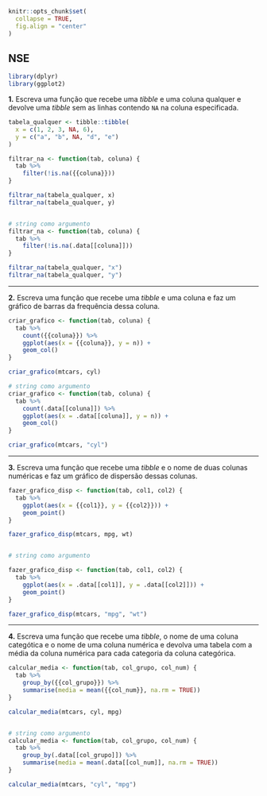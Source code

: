 ```r
knitr::opts_chunk$set(
  collapse = TRUE,
  fig.align = "center"
)
```

## NSE

```r
library(dplyr)
library(ggplot2)
```

**1.** Escreva uma função que recebe uma *tibble* e uma coluna qualquer e devolve uma *tibble* sem as linhas contendo `NA` na coluna especificada.

```r
tabela_qualquer <- tibble::tibble(
  x = c(1, 2, 3, NA, 6),
  y = c("a", "b", NA, "d", "e")
)

filtrar_na <- function(tab, coluna) {
  tab %>%
    filter(!is.na({{coluna}}))
}

filtrar_na(tabela_qualquer, x)
filtrar_na(tabela_qualquer, y)


# string como argumento
filtrar_na <- function(tab, coluna) {
  tab %>%
    filter(!is.na(.data[[coluna]]))
}

filtrar_na(tabela_qualquer, "x")
filtrar_na(tabela_qualquer, "y")

```


---

**2.** Escreva uma função que recebe uma *tibble* e uma coluna e faz um gráfico de barras da frequência dessa coluna.

```r
criar_grafico <- function(tab, coluna) {
  tab %>%
    count({{coluna}}) %>%
    ggplot(aes(x = {{coluna}}, y = n)) +
    geom_col()
}

criar_grafico(mtcars, cyl)

# string como argumento
criar_grafico <- function(tab, coluna) {
  tab %>%
    count(.data[[coluna]]) %>%
    ggplot(aes(x = .data[[coluna]], y = n)) +
    geom_col()
}

criar_grafico(mtcars, "cyl")
```


---

**3.** Escreva uma função que recebe uma *tibble* e o nome de duas colunas numéricas e faz um gráfico de dispersão dessas colunas.

```r
fazer_grafico_disp <- function(tab, col1, col2) {
  tab %>% 
    ggplot(aes(x = {{col1}}, y = {{col2}})) +
    geom_point()
}

fazer_grafico_disp(mtcars, mpg, wt)


# string como argumento

fazer_grafico_disp <- function(tab, col1, col2) {
  tab %>% 
    ggplot(aes(x = .data[[col1]], y = .data[[col2]])) +
    geom_point()
}

fazer_grafico_disp(mtcars, "mpg", "wt")
```


---

**4.** Escreva uma função que recebe uma *tibble*, o nome de uma coluna categótica e o nome de uma coluna numérica e devolva uma tabela com a média da coluna numérica para cada categoria da coluna categórica.

```r
calcular_media <- function(tab, col_grupo, col_num) {
  tab %>% 
    group_by({{col_grupo}}) %>% 
    summarise(media = mean({{col_num}}, na.rm = TRUE))
}

calcular_media(mtcars, cyl, mpg)


# string como argumento
calcular_media <- function(tab, col_grupo, col_num) {
  tab %>% 
    group_by(.data[[col_grupo]]) %>% 
    summarise(media = mean(.data[[col_num]], na.rm = TRUE))
}

calcular_media(mtcars, "cyl", "mpg")
```

